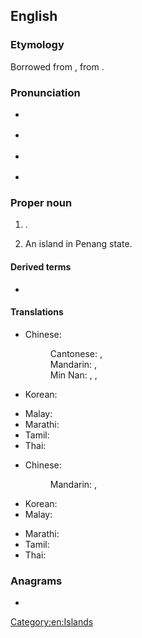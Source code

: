 ==English==
{{wikipedia}}

===Etymology===
Borrowed from {{bor|en|ms|pinang}}, from {{m|ms|Pulau Pinang}}.

===Pronunciation===
* {{a|Malaysia}} {{IPA|en|/peˈnaŋ/|/piˈnaŋ/}}
* {{a|UK}} {{IPA|en|/pəˈnæŋ/|/pɛˈnæŋ/}}
* {{a|US}} {{IPA|en|/pəˈnɑŋ/}}
* {{rhymes|en|aŋ|æŋ|ɑŋ|s=2|q1=Malaysia|q2=UK|q3=US}}

===Proper noun===
{{en-proper noun}}

# {{place|en|state|in western|c/Malaysia|capital=George Town}}.
# An island in Penang state.

====Derived terms====
* {{l|en|Penang lawyer}}

====Translations====
{{trans-top|state in Malaysia}}
* Chinese:
*: Cantonese: {{t|yue|檳城|sc=Hani}}, {{t|yue|槟城|tr=ban1 sing4|sc=Hani}}
*: Mandarin: {{t+|cmn|檳城|sc=Hani}}, {{t+|cmn|槟城|tr=Bīnchéng|sc=Hani}}
*: Min Nan: {{t|nan|檳城}}, {{t|nan|槟城|tr=Peng-siâⁿ, Pin-siâⁿ}}, {{t|nan|庇能|tr=Pī-néeng}}
* Korean: {{t+|ko|^페낭}}
{{trans-mid}}
* Malay: {{t|ms|Pulau Pinang}}
* Marathi: {{t|mr|पेनांग}}
* Tamil: {{t|ta|பினாங்கு}}
* Thai: {{t+|th|ปีนัง}}
{{trans-bottom}}

{{trans-top|island in Malaysia}}
* Chinese:
*: Mandarin: {{t|cmn|檳島|sc=Hani}}, {{t|cmn|槟岛|tr=Bīndǎo|sc=Hani}}
* Korean: {{t+|ko|^페낭}}
* Malay: {{t|ms|Pulau Pinang}}
{{trans-mid}}
* Marathi: {{t|mr|पेनांग}}
* Tamil: {{t-needed|ta}}
* Thai: {{t+|th|ปีนัง}}
{{trans-bottom}}

===Anagrams===
* {{anagrams|en|a=aegnnp|An-peng}}

[[Category:en:Islands]]